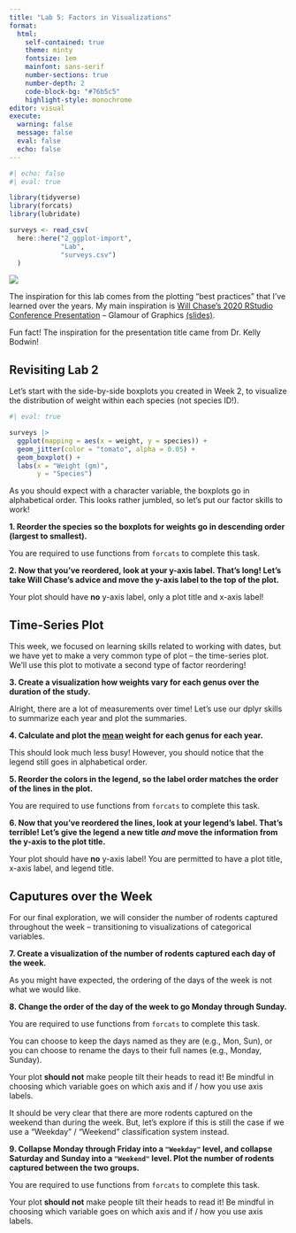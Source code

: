 ```yaml
---
title: "Lab 5: Factors in Visualizations"
format: 
  html: 
    self-contained: true
    theme: minty
    fontsize: 1em
    mainfont: sans-serif
    number-sections: true
    number-depth: 2
    code-block-bg: "#76b5c5"
    highlight-style: monochrome
editor: visual
execute: 
  warning: false
  message: false
  eval: false
  echo: false
---
```


```r
#| echo: false
#| eval: true

library(tidyverse)
library(forcats)
library(lubridate)

surveys <- read_csv(
  here::here("2_ggplot-import", 
             "Lab", 
             "surveys.csv")
  )
```

::: column-margin
![](glamour_graphics.png)
:::

The inspiration for this lab comes from the plotting "best practices" that I've learned over the years. My main inspiration is [Will Chase's 2020 RStudio Conference Presentation](https://www.youtube.com/watch?v=h5cTacaWE6I) -- Glamour of Graphics [(slides)](https://www.williamrchase.com/slides/assets/player/KeynoteDHTMLPlayer.html#0).

::: callout-note
Fun fact! The inspiration for the presentation title came from Dr. Kelly Bodwin!
:::

## Revisiting Lab 2

Let's start with the side-by-side boxplots you created in Week 2, to visualize the distribution of weight within each species (not species ID!).

```r
#| eval: true

surveys |> 
  ggplot(mapping = aes(x = weight, y = species)) + 
  geom_jitter(color = "tomato", alpha = 0.05) + 
  geom_boxplot() + 
  labs(x = "Weight (gm)", 
       y = "Species")
```

As you should expect with a character variable, the boxplots go in alphabetical order. This looks rather jumbled, so let's put our factor skills to work!

**1. Reorder the species so the boxplots for weights go in descending order (largest to smallest).**

::: callout-caution
You are required to use functions from `forcats` to complete this task.
:::

**2. Now that you've reordered, look at your y-axis label. That's long! Let's take Will Chase's advice and move the y-axis label to the top of the plot.**

::: callout-note
Your plot should have **no** y-axis label, only a plot title and x-axis label!
:::

## Time-Series Plot

This week, we focused on learning skills related to working with dates, but we have yet to make a very common type of plot -- the time-series plot. We'll use this plot to motivate a second type of factor reordering!

**3. Create a visualization how weights vary for each genus over the duration of the study.**

Alright, there are a lot of measurements over time! Let's use our dplyr skills to summarize each year and plot the summaries.

**4. Calculate and plot the [mean]{.underline} weight for each genus for each year.**

This should look much less busy! However, you should notice that the legend still goes in alphabetical order.

**5. Reorder the colors in the legend, so the label order matches the order of the lines in the plot.**

::: callout-warning
You are required to use functions from `forcats` to complete this task.
:::

**6. Now that you've reordered the lines, look at your legend's label. That's terrible! Let's give the legend a new title *and* move the information from the y-axis to the plot title.**

::: callout-note
Your plot should have **no** y-axis label! You are permitted to have a plot title, x-axis label, and legend title.
:::

## Caputures over the Week

For our final exploration, we will consider the number of rodents captured throughout the week -- transitioning to visualizations of categorical variables.

**7. Create a visualization of the number of rodents captured each day of the week.**

As you might have expected, the ordering of the days of the week is not what we would like.

**8. Change the order of the day of the week to go Monday through Sunday.**

::: callout-warning
You are required to use functions from `forcats` to complete this task.
:::

::: callout-note
You can choose to keep the days named as they are (e.g., Mon, Sun), or you can choose to rename the days to their full names (e.g., Monday, Sunday).

Your plot **should not** make people tilt their heads to read it! Be mindful in choosing which variable goes on which axis and if / how you use axis labels.
:::

It should be very clear that there are more rodents captured on the weekend than during the week. But, let's explore if this is still the case if we use a "Weekday" / "Weekend" classification system instead.

**9. Collapse Monday through Friday into a `"Weekday"` level, and collapse Saturday and Sunday into a `"Weekend"` level. Plot the number of rodents captured between the two groups.**

::: callout-warning
You are required to use functions from `forcats` to complete this task.

Your plot **should not** make people tilt their heads to read it! Be mindful in choosing which variable goes on which axis and if / how you use axis labels.
:::
